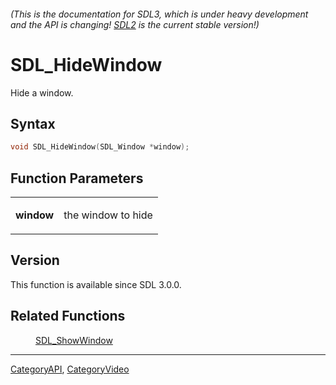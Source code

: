 ====== (This is the documentation for SDL3, which is under heavy development and the API is changing! [https://wiki.libsdl.org/SDL2/ SDL2] is the current stable version!) ======
= SDL_HideWindow =

Hide a window.

== Syntax ==

<syntaxhighlight lang='c'>
void SDL_HideWindow(SDL_Window *window);
</syntaxhighlight>

== Function Parameters ==

{|
|'''window'''
|the window to hide
|}

== Version ==

This function is available since SDL 3.0.0.

== Related Functions ==

:[[SDL_ShowWindow]]

----
[[CategoryAPI]], [[CategoryVideo]]



